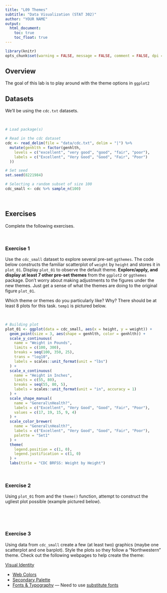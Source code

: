```yaml
---
title: "L09 Themes"
subtitle: "Data Visualization (STAT 302)"
author: "YOUR NAME"
output:
  html_document:
    toc: true
    toc_float: true
---
```


```r
library(knitr)
opts_chunk$set(warning = FALSE, message = FALSE, comment = FALSE, dpi = 300)
```

## Overview

The goal of this lab is to play around with the theme options in `ggplot2` 

## Datasets

We'll be using the `cdc.txt` datasets.

<br>

```r
# Load package(s)

# Read in the cdc dataset
cdc <- read_delim(file = "data/cdc.txt", delim = "|") %>%
  mutate(genhlth = factor(genhlth,
    levels = c("excellent", "very good", "good", "fair", "poor"),
    labels = c("Excellent", "Very Good", "Good", "Fair", "Poor")
  ))

# Set seed
set.seed(8221984)

# Selecting a random subset of size 100
cdc_small <- cdc %>% sample_n(100)
```

<br>

## Exercises

Complete the following exercises.

<br>

### Exercise 1

Use the `cdc_small` dataset to explore several pre-set `ggthemes`. The code below constructs the familiar scatterplot of `weight` by `height` and stores it in `plot_01`. Display `plot_01` to observe the default theme. **Explore/apply, and display at least 7 other pre-set themes** from the `ggplot2` or `ggthemes` package. Don't worry about making adjustments to the figures under the new themes. Just get a sense of what the themes are doing to the original figure `plot_01`. 

Which theme or themes do you particularly like? Why? There should be at least 8 plots for this task. `temp1` is pictured below.

<br>

```r
# Building plot
plot_01 <- ggplot(data = cdc_small, aes(x = height, y = weight)) +
  geom_point(size = 3, aes(shape = genhlth, color = genhlth)) +
  scale_y_continuous(
    name = "Weight in Pounds",
    limits = c(100, 300),
    breaks = seq(100, 350, 25),
    trans = "log10",
    labels = scales::unit_format(unit = "lbs")
  ) +
  scale_x_continuous(
    name = "Height in Inches",
    limits = c(55, 80),
    breaks = seq(55, 80, 5),
    labels = scales::unit_format(unit = "in", accuracy = 1)
  ) +
  scale_shape_manual(
    name = "General\nHealth?",
    labels = c("Excellent", "Very Good", "Good", "Fair", "Poor"),
    values = c(17, 19, 15, 9, 4)
  ) +
  scale_color_brewer(
    name = "General\nHealth?",
    labels = c("Excellent", "Very Good", "Good", "Fair", "Poor"),
    palette = "Set1"
  ) +
  theme(
    legend.position = c(1, 0),
    legend.justification = c(1, 0)
  ) +
  labs(title = "CDC BRFSS: Weight by Height")
```

<br>

### Exercise 2

Using `plot_01` from  and the `theme()` function, attempt to construct the ugliest plot possible (example pictured below).

<br>



<br>

### Exercise 3

Using data from `cdc_small` create a few (at least two) graphics (maybe one scatterplot and one barplot). Style the plots so they follow a "Northwestern" theme. Check out the following webpages to help create the theme:

[Visual Identity](https://www.northwestern.edu/brand/visual-identity/index.html)

- [Web Colors](https://www.northwestern.edu/brand/visual-identity/color/digital-colors.html)
- [Secondary Palette](https://www.northwestern.edu/brand/visual-identity/color/secondary-palette.html)
- [Fonts & Typography](https://www.northwestern.edu/brand/visual-identity/fonts-typography/index.html) --- Need to use [substitute fonts](https://www.northwestern.edu/brand/visual-identity/fonts-typography/substitute-fonts.html)

<br>
